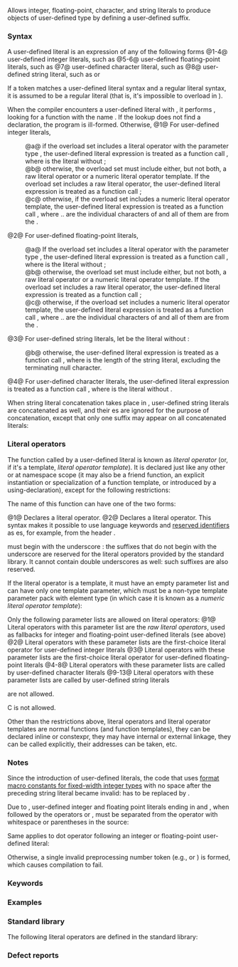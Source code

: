 {{title|User-defined literals {{mark since c++11}}}}
{{cpp/language/expressions/navbar}}

Allows integer, floating-point, character, and string literals to produce objects of user-defined type by defining a user-defined suffix.

===Syntax===
A user-defined literal is an expression of any of the following forms
{{sdsc begin}}
{{sdsc|since=c++11|num=1|{{spar|decimal-literal}} {{spar|ud-suffix}}}}
{{sdsc|since=c++11|num=2|{{spar|octal-literal}} {{spar|ud-suffix}}}}
{{sdsc|since=c++11|num=3|{{spar|hex-literal}} {{spar|ud-suffix}}}}
{{sdsc|since=c++14|num=4|{{spar|binary-literal}} {{spar|ud-suffix}}}}
{{sdsc|since=c++11|num=5|{{spar|fractional-constant}} {{spar optional|exponent-part}} {{spar|ud-suffix}}}}
{{sdsc|since=c++11|num=6|{{spar|digit-sequence}} {{spar|exponent-part}} {{spar|ud-suffix}}}}
{{sdsc|since=c++11|num=7|{{spar|character-literal}} {{spar|ud-suffix}}}}
{{sdsc|since=c++11|num=8|{{spar|string-literal}} {{spar|ud-suffix}}}}
{{sdsc end}}
@1-4@ user-defined integer literals, such as {{c|12_km}}
@5-6@ user-defined floating-point literals, such as {{c|0.5_Pa}}
@7@ user-defined character literal, such as {{c|'c'_X}}
@8@ user-defined string literal, such as {{c|"abd"_L}} or {{c|u"xyz"_M}}

{{par begin}}
{{par|{{spar|decimal-literal}}|same as in {{rlp|integer literal}}, a non-zero decimal digit followed by zero or more decimal digits}}
{{par|{{spar|octal-literal}}|same as in {{rlp|integer literal}}, a zero followed by zero or more octal digits}}
{{par|{{spar|hex-literal}}|same as in {{rlp|integer literal}}, {{tt|0x}} or {{tt|0X}} followed by one or more hexadecimal digits}}
{{par|{{spar|binary-literal}}|same as in {{rlp|integer literal}}, {{tt|0b}} or {{tt|0B}} followed by one or more binary digits}}
{{par|{{spar|digit-sequence}}|same as in {{rlp|floating literal}}, a sequence of decimal digits}}
{{par|{{spar|fractional-constant}}|same as in {{rlp|floating literal}}, either a {{spar|digit-sequence}} followed by a dot ({{c|123.}}) or an optional {{spar|digit-sequence}} followed by a dot and another {{spar|digit-sequence}} ({{c|1.0}} or {{c|.12}})}}
{{par|{{spar|exponent-part}}|same as in {{rlp|floating literal}}, the letter {{tt|e}} or the letter {{tt|E}} followed by optional sign, followed by {{spar|digit-sequence}}}}
{{par|{{spar|character-literal}}|same as in {{rlp|character literal}}}}
{{par|{{spar|string-literal}}|same as in {{rlp|string literal}}, including raw string literals}}
{{par|{{spar|ud-suffix}}|an identifier, introduced by a ''literal operator'' or a ''literal operator template'' declaration (see [[#Literal operators|below]])}}
{{par end}}

{{rrev|since=c++14|
In the {{rlp|integer literal#Single quote|integer}} and {{rlp|floating literal#Single quote|floating-point}} digit sequences, optional separators {{ttb|'}} are allowed between any two digits.
}}

If a token matches a user-defined literal syntax and a regular literal syntax, it is assumed to be a regular literal (that is, it's impossible to overload {{tt|LL}} in {{c|123LL}}).

When the compiler encounters a user-defined literal with {{spar|ud-suffix}} {{tt|X}}, it performs {{rlp|lookup#Unqualified name lookup|unqualified name lookup}}, looking for a function with the name {{c/core|operator""X}}. If the lookup does not find a declaration, the program is ill-formed. Otherwise,
@1@ For user-defined integer literals,
:@a@ if the overload set includes a literal operator with the parameter type {{c/core|unsigned long long}}, the user-defined literal expression is treated as a function call {{box|{{c/core|operator ""X(}}{{spar sep|n}}{{c/core|ULL)}}}}, where {{spar|n}} is the literal without {{spar|ud-suffix}};
:@b@ otherwise, the overload set must include either, but not both, a raw literal operator or a numeric literal operator template. If the overload set includes a raw literal operator, the user-defined literal expression is treated as a function call {{box|{{c/core|operator""X("}}{{spar sep|n}}{{c/core|")}}}};
:@c@ otherwise, if the overload set includes a numeric literal operator template, the user-defined literal expression is treated as a function call {{box|{{c/core|operator""X&lt;'}}{{spar sep|c1}}{{c/core|'}}{{c/core|, '}}{{spar sep|c2}}{{c/core|'}}{{c/core|, '}}{{spar sep|c3}}{{c/core|'}}{{c/core|..., '}}{{spar sep|ck}}{{c/core|'}}{{c/core|&gt;()}}}}, where {{spar|c1}}..{{spar|ck}} are the individual characters of {{spar|n}} and all of them are from the {{rlp|charset#Basic character set|basic character set}}.
@2@ For user-defined floating-point literals,
:@a@ If the overload set includes a literal operator with the parameter type {{c/core|long double}}, the user-defined literal expression is treated as a function call {{box|{{c/core|operator ""X(}}{{spar sep|f}}{{c/core|L)}}}}, where {{spar|f}} is the literal without {{spar|ud-suffix}};
:@b@ otherwise, the overload set must include either, but not both, a raw literal operator or a numeric literal operator template. If the overload set includes a raw literal operator, the user-defined literal expression is treated as a function call {{box|{{c/core|operator ""X("}}{{spar sep|f}}{{c/core|")}}}};
:@c@ otherwise, if the overload set includes a numeric literal operator template, the user-defined literal expression is treated as a function call {{box|{{c/core|operator""X&lt;'}}{{spar sep|c1}}{{c/core|'}}{{c/core|, '}}{{spar sep|c2}}{{c/core|'}}{{c/core|, '}}{{spar sep|c3}}{{c/core|'}}{{c/core|..., '}}{{spar sep|ck}}{{c/core|'}}{{c/core|&gt;()}}}}, where {{spar|c1}}..{{spar|ck}} are the individual characters of {{spar|f}} and all of them are from the {{rlp|charset#Basic character set|basic character set}}.
@3@ For user-defined string literals, let {{c|str}} be the literal without {{spar|ud-suffix}}:

{{rrev|since=c++20|1=
:@a@ If the overload set includes a string literal operator template with a non-type template parameter for which {{c|str}} is a well-formed template argument, then the user-defined literal expression is treated as a function call {{c|operator ""X&lt;str&gt;()}};
}}
:@b@ otherwise, the user-defined literal expression is treated as a function call {{c|operator ""X (str, len)}}, where {{c|len}} is the length of the string literal, excluding the terminating null character.
@4@ For user-defined character literals, the user-defined literal expression is treated as a function call {{c|operator ""X(ch)}}, where {{c|ch}} is the literal without {{spar|ud-suffix}}.

{{source|1=
long double operator ""_w(long double);
std::string operator ""_w(const char16_t*, size_t);
unsigned    operator ""_w(const char*);

int main()
{
    1.2_w;    // calls operator ""_w(1.2L)
    u"one"_w; // calls operator ""_w(u"one", 3)
    12_w;     // calls operator ""_w("12")
    "two"_w;  // error: no applicable literal operator
}
}}

When string literal concatenation takes place in {{rlp|translation phases#Phase 6|translation phase 6}}, user-defined string literals are concatenated as well, and their {{spar|ud-suffix}}es are ignored for the purpose of concatenation, except that only one suffix may appear on all concatenated literals:
{{source|1=
int main()
{
    L"A" "B" "C"_x;  // OK: same as L"ABC"_x
    "P"_x "Q" "R"_y; // error: two different ud-suffixes (_x and _y)
}
}}

===Literal operators===
The function called by a user-defined literal is known as ''literal operator'' (or, if it's a template, ''literal operator template''). It is declared just like any other {{rlp|function}} or {{rlp|function template}} at namespace scope (it may also be a friend function, an explicit instantiation or specialization of a function template, or introduced by a using-declaration), except for the following restrictions:

The name of this function can have one of the two forms:
{{sdsc begin}}
{{sdsc|{{ttb|operator ""}} {{spar|identifier}}|num=1|notes={{mark deprecated}}}}
{{sdsc|{{ttb|operator}} {{spar|user-defined-string-literal}}|num=2}}
{{sdsc end}}
{{par begin}}
{{par|{{spar|identifier}}|the {{rlp|identifiers|identifier}} to use as the {{spar|ud-suffix}} for the user-defined literals that will call this function}}
{{par|{{spar|user-defined-string-literal}}|the character sequence {{ttb|""}} followed, without a space, by the character sequence that becomes the {{spar|ud-suffix}}}}
{{par end}}

@1@ Declares a literal operator.
@2@ Declares a literal operator. This syntax makes it possible to use language keywords and [[cpp/keywords|reserved identifiers]] as {{spar|ud-suffix}}{{sep}}es, for example, {{c/core|operator ""if}} from the header {{header|complex}}.

{{spar|ud-suffix}} must begin with the underscore {{ttb|_}}: the suffixes that do not begin with the underscore are reserved for the literal operators provided by the standard library. It cannot contain double underscores {{ttb|__}} as well: such suffixes are also reserved.

If the literal operator is a template, it must have an empty parameter list and can have only one template parameter, which must be a non-type template parameter pack with element type {{c/core|char}} (in which case it is known as a ''numeric literal operator template''):
{{source|1=
template&lt;char...&gt;
double operator ""_x();
}}
{{rrev|since=c++20|1=
or a non-type template parameter of class type (in which case it is known as a ''string literal operator template''):
{{source|1=
struct A { constexpr A(const char*); };

template&lt;A a&gt;
A operator ""_a();
}}
}}

Only the following parameter lists are allowed on literal operators:
{{sdsc begin}}
{{sdsc|num=1|{{ttb|(}} {{c/core|const char*}} {{ttb|)}}}}
{{sdsc|num=2|{{ttb|(}} {{c/core|unsigned long long int}} {{ttb|)}}}}
{{sdsc|num=3|{{ttb|(}} {{c/core|long double}} {{ttb|)}}}}
{{sdsc|num=4|{{ttb|(}} {{c/core|char}} {{ttb|)}}}}
{{sdsc|num=5|{{ttb|(}} {{c/core|wchar_t}} {{ttb|)}}}}
{{sdsc|num=6|{{ttb|(}} {{c/core|char8_t}} {{ttb|)}}|notes={{mark since c++20}}}}
{{sdsc|num=7|{{ttb|(}} {{c/core|char16_t}} {{ttb|)}}}}
{{sdsc|num=8|{{ttb|(}} {{c/core|char32_t}} {{ttb|)}}}}
{{sdsc|num=9|{{ttb|(}} {{c/core|const char*}}{{ttb|,}} {{lc|std::size_t}} {{ttb|)}}}}
{{sdsc|num=10|{{ttb|(}} {{c/core|const wchar_t*}}{{ttb|,}} {{lc|std::size_t}} {{ttb|)}}}}
{{sdsc|num=11|{{ttb|(}} {{c/core|const char8_t*}}{{ttb|,}} {{lc|std::size_t}} {{ttb|)}}|notes={{mark since c++20}}}}
{{sdsc|num=12|{{ttb|(}} {{c/core|const char16_t*}}{{ttb|,}} {{lc|std::size_t}} {{ttb|)}}}}
{{sdsc|num=13|{{ttb|(}} {{c/core|const char32_t*}}{{ttb|,}} {{lc|std::size_t}} {{ttb|)}}}}
{{sdsc end}}
@1@ Literal operators with this parameter list are the ''raw literal operators'', used as fallbacks for integer and floating-point user-defined literals (see above)
@2@ Literal operators with these parameter lists are the first-choice literal operator for user-defined integer literals
@3@ Literal operators with these parameter lists are the first-choice literal operator for user-defined floating-point literals
@4-8@ Literal operators with these parameter lists are called by user-defined character literals
@9-13@ Literal operators with these parameter lists are called by user-defined string literals

{{rlp|default arguments|Default arguments}} are not allowed.

C {{rlp|language linkage}} is not allowed.

Other than the restrictions above, literal operators and literal operator templates are normal functions (and function templates), they can be declared inline or constexpr, they may have internal or external linkage, they can be called explicitly, their addresses can be taken, etc.

{{example
|code=
#include &lt;string&gt;

void        operator ""_km(long double); // OK, will be called for 1.0_km
void        operator "" _km(long double); // same as above, deprecated
std::string operator ""_i18n(const char*, std::size_t); // OK

template&lt;char...&gt;
double operator ""_pi(); // OK
float  operator ""_e(const char*); // OK
 
// error: suffix must begin with underscore
float operator ""Z(const char*);

// error: all names that begin with underscore followed by uppercase
// letter are reserved (NOTE: a space between "" and _).
double operator"" _Z(long double);

// OK. NOTE: no space between "" and _.
double operator""_Z(long double);

// OK: literal operators can be overloaded
double operator ""_Z(const char* args);

int main() {}
}}

===Notes===
Since the introduction of user-defined literals, the code that uses [[c/types/integer|format macro constants for fixed-width integer types]] with no space after the preceding string literal became invalid: {{c|std::printf("%"PRId64"\n",INT64_MIN);}} has to be replaced by {{c|std::printf("%" PRId64"\n",INT64_MIN);}}.

Due to {{rlp|translation phases#maximal munch|maximal munch}}, user-defined integer and floating point literals ending in {{rev inl|since=c++17|{{tt|p}}, {{tt|P}},}} {{tt|e}} and {{tt|E}}, when followed by the operators {{tt|+}} or {{tt|-}}, must be separated from the operator with whitespace or parentheses in the source:
{{source|1=
long double operator""_E(long double);
long double operator""_a(long double);
int operator""_p(unsigned long long);

auto x = 1.0_E+2.0;   // error
auto y = 1.0_a+2.0;   // OK
auto z = 1.0_E +2.0;  // OK
auto q = (1.0_E)+2.0; // OK
auto w = 1_p+2;       // error
auto u = 1_p +2;      // OK
}}

Same applies to dot operator following an integer or floating-point user-defined literal:
{{source|1=
#include &lt;chrono&gt;

using namespace std::literals;

auto a = 4s.count();   // Error
auto b = 4s .count();  // OK
auto c = (4s).count(); // OK
}}

Otherwise, a single invalid preprocessing number token (e.g., {{c|1.0_E+2.0}} or {{c|4s.count}}) is formed, which causes compilation to fail.
{{feature test macro|__cpp_user_defined_literals|User-defined literals|value=200809L|std=C++11}}

===Keywords===
{{ltt|cpp/keyword/operator}}

===Examples===
{{example
|code=
#include &lt;algorithm&gt;
#include &lt;cstddef&gt;
#include &lt;iostream&gt;
#include &lt;numbers&gt;
#include &lt;string&gt;

// used as conversion from degrees (input param) to radians (returned output)
constexpr long double operator""_deg_to_rad(long double deg)
{
    long double radians = deg * std::numbers::pi_v&lt;long double&gt; / 180;
    return radians;
}

// used with custom type
struct mytype
{
    unsigned long long m;
};

constexpr mytype operator""_mytype(unsigned long long n)
{
    return mytype{n};
}

// used for side-effects
void operator""_print(const char* str)
{
    std::cout &lt;&lt; str &lt;&lt; '\n';
}

#if __cpp_nontype_template_args &lt; 201911

std::string operator""_x2 (const char* str, std::size_t)
{
    return std::string{str} + str;
}

#else // C++20 string literal operator template

template&lt;std::size_t N&gt;
struct DoubleString
{
    char p[N + N - 1]{};
    
    constexpr DoubleString(char const(&amp;pp)[N])
    {
        std::ranges::copy(pp, p);
        std::ranges::copy(pp, p + N - 1);
    }
};

template&lt;DoubleString A&gt;
constexpr auto operator""_x2()
{
    return A.p;
}

#endif // C++20

int main()
{
    double x_rad = 90.0_deg_to_rad;
    std::cout &lt;&lt; std::fixed &lt;&lt; x_rad &lt;&lt; '\n';
    
    mytype y = 123_mytype;
    std::cout &lt;&lt; y.m &lt;&lt; '\n';
    
    0x123ABC_print;
    std::cout &lt;&lt; "abc"_x2 &lt;&lt; '\n';
}
|output=
1.570796
123
0x123ABC
abcabc
}}

===Standard library===
The following literal operators are defined in the standard library:
{{dsc begin}}
{{dsc namespace|std::literals::complex_literals|inline=true}}
{{dsc inc|cpp/numeric/dsc operator""i}}
{{dsc namespace|std::literals::chrono_literals|inline=true}}
{{dsc inc|cpp/chrono/dsc operator""h}}
{{dsc inc|cpp/chrono/dsc operator""min}}
{{dsc inc|cpp/chrono/dsc operator""s}}
{{dsc inc|cpp/chrono/dsc operator""ms}}
{{dsc inc|cpp/chrono/dsc operator""us}}
{{dsc inc|cpp/chrono/dsc operator""ns}}
{{dsc inc|cpp/chrono/dsc operator""y}}
{{dsc inc|cpp/chrono/dsc operator""d}}
{{dsc namespace|std::literals::string_literals|inline=true}}
{{dsc inc|cpp/string/basic_string/dsc operator""s}}
{{dsc namespace|std::literals::string_view_literals|inline=true}}
{{dsc inc|cpp/string/basic_string_view/dsc operator""sv}}
{{dsc end}}

===Defect reports===
{{dr list begin}}
{{dr list item|wg=cwg|dr=1473|std=C++11|before=whitespace between {{c/core|""}} and {{spar|ud-suffix}} was&lt;br&gt;required in the declaration of literal operators|after=made optional}}
{{dr list item|wg=cwg|dr=1479|std=C++11|before=literal operators could have default arguments|after=prohibited}}
{{dr list item|wg=cwg|dr=2521|std=C++11|before={{c/core|operator"" _Bq}} was ill-formed (no diagnostic&lt;br&gt;required) because it uses the reserved identifier {{tt|_Bq}}|after=deprecated the literal operator syntax&lt;br&gt;with whitespace between {{c/core|""}} and {{spar|ud-suffix}}}}
{{dr list end}}

{{langlinks|de|es|fr|it|ja|pt|ru|zh}}